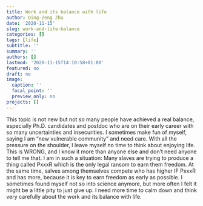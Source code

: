 ```yaml
---
title: Work and its balance with life
author: Qing-Zeng Zhu
date: '2020-11-15'
slug: work-and-life-balance
categories: []
tags: [life]
subtitle: ''
summary: ''
authors: []
lastmod: '2020-11-15T14:10:58+01:00'
featured: no
draft: no
image:
  caption: ''
  focal_point: ''
  preview_only: no
projects: []
---
```


<!-- Below is the slides I prepared, hope it is working, but not -->

<!-- ```{r echo = FALSE} -->
<!-- knitr::include_url('http://qingzeng.rbind.io/slides/secondary-production') -->
<!-- ``` -->

This topic is not new but not so many people have achieved a real balance, especially Ph.D. candidates and postdoc who are on their early career with so many uncertainties and insecurities. I sometimes make fun of myself, saying I am "new vulnerable community" and need care. With all the pressure on the shoulder, I leave myself no time to think about enjoying life. This is WRONG, and I know it more than anyone else and don't need anyone to tell me that. I am in such a situation: Many slaves are trying to produce a thing called PxxxR which is the only legal ransom to earn them freedom. At the same time, salves among themselves compete who has higher IF PxxxR and has more, because it is key to earn freedom as early as possible. I sometimes found myself not so into science anymore, but more often I felt it might be a little pity to just give up. I need more time to calm down and think very carefully about the work and its balance with life.  





